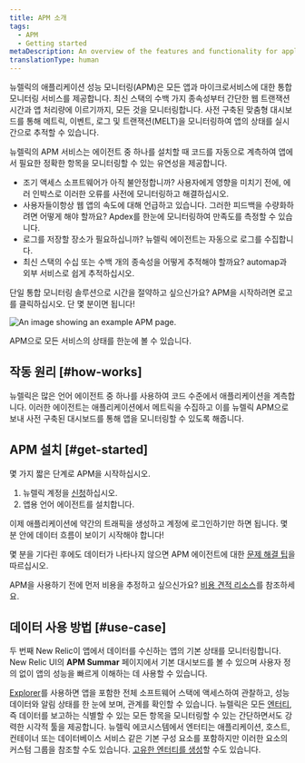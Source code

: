```yaml
---
title: APM 소개
tags:
  - APM
  - Getting started
metaDescription: An overview of the features and functionality for application performance management in New Relic.
translationType: human
---
```



뉴렐릭의 애플리케이션 성능 모니터링(APM)은 모든 앱과 마이크로서비스에 대한 통합 모니터링 서비스를 제공합니다. 최신 스택의 수백 가지 종속성부터 간단한 웹 트랜잭션 시간과 앱 처리량에 이르기까지, 모든 것을 모니터링합니다. 사전 구축된 맞춤형 대시보드를 통해 메트릭, 이벤트, 로그 및 트랜잭션(MELT)을 모니터링하여 앱의 상태를 실시간으로 추적할 수 있습니다.

뉴렐릭의 APM 서비스는 에이전트 중 하나를 설치할 때 코드를 자동으로 계측하여 앱에서 필요한 정확한 항목을 모니터링할 수 있는 유연성을 제공합니다.

* 조기 액세스 소프트웨어가 아직 불안정합니까? 사용자에게 영향을 미치기 전에, 에러 인박스로 이러한 오류를 사전에 모니터링하고 해결하십시오.
* 사용자들이항상 웹 앱의 속도에 대해 언급하고 있습니다. 그러한 피드백을 수량화하려면 어떻게 해야 할까요? Apdex를 한눈에 모니터링하여 만족도를 측정할 수 있습니다.
* 로그를 저장할 장소가 필요하십니까? 뉴렐릭 에이전트는 자동으로 로그를 수집합니다.
* 최신 스택의 수십 또는 수백 개의 종속성을 어떻게 추적해야 할까요? automap과 외부 서비스로 쉽게 추적하십시오.

단일 통합 모니터링 솔루션으로 시간을 절약하고 싶으신가요? APM을 시작하려면 로고를 클릭하십시오. 단 몇 분이면 됩니다!

<TechTileGrid>
  <TechTile
    name="Go agent"
    icon="logo-go"
    to="https://one.newrelic.com/nr1-core?state=985d4005-ba90-a8c7-1da1-2af34539b03b"
  />

  <TechTile
    name="Java agent"
    icon="logo-java"
    to="https://one.newrelic.com/nr1-core?state=80d18bcb-4919-1fcb-2b77-9406838eb916"
  />

  <TechTile
    name=".NET agent"
    icon="logo-dotnet"
    to="https://one.newrelic.com/nr1-core?state=30e93090-6dfa-6b70-8e75-472f54414355"
  />

  <TechTile
    name="Node.js agent"
    icon="logo-nodejs"
    to="https://one.newrelic.com/marketplace/install-data-source?state=be2e62fa-cc3b-c428-27c4-8d662c9e80a1"
  />

  <TechTile
    name="PHP agent"
    icon="logo-php"
    to="https://one.newrelic.com/nr1-core?state=aa633b41-72d4-009c-3abf-55dcf64894fe"
  />

  <TechTile
    name="Python agent"
    icon="logo-python"
    to="https://one.newrelic.com/nr1-core?state=20fda75b-58fb-a92a-f9e1-7b052035c6e8"
  />

  <TechTile
    name="Ruby agent"
    icon="logo-ruby"
    to="https://one.newrelic.com/nr1-core?state=d69143ab-605c-579b-25bf-cc6e5fee5b80"
  />
</TechTileGrid>

<img
  title="APM overview"
  alt="An image showing an example APM page."
  src={apmApmSummayTotalOverview}
/>

<figcaption>
  APM으로 모든 서비스의 상태를 한눈에 볼 수 있습니다.
</figcaption>

## 작동 원리 [#how-works]

뉴렐릭은 많은 언어 에이전트 중 하나를 사용하여 코드 수준에서 애플리케이션을 계측합니다. 이러한 에이전트는 애플리케이션에서 메트릭을 수집하고 이를 뉴렐릭 APM으로 보내 사전 구축된 대시보드를 통해 앱을 모니터링할 수 있도록 해줍니다.

## APM 설치 [#get-started]

몇 가지 짧은 단계로 APM을 시작하십시오.

1. 뉴렐릭 계정을 [신청](https://newrelic.com/signup/)하십시오.
2. 앱용 언어 에이전트를 설치합니다.

<TechTileGrid>
  <TechTile
    name="Go agent"
    icon="logo-go"
    to="https://one.newrelic.com/nr1-core?state=f310f9fd-96b5-7d5e-045e-b151331293ca"
  />

  <TechTile
    name="Java agent"
    icon="logo-java"
    to="https://one.newrelic.com/nr1-core?state=f378c92c-1d6a-dc90-c26c-0c2ad930959a"
  />

  <TechTile
    name=".NET agent"
    icon="logo-dotnet"
    to="https://one.newrelic.com/nr1-core?state=fcaeee53-614a-4c29-92ee-694e0b128368"
  />

  <TechTile
    name="Node.js agent"
    icon="logo-nodejs"
    to="https://one.newrelic.com/nr1-core?state=c872674f-2350-7ec3-125f-a4335255e180"
  />

  <TechTile
    name="PHP agent"
    icon="logo-php"
    to="https://one.newrelic.com/nr1-core?state=77aab820-3aaf-066b-c3fc-2f3437b403a8"
  />

  <TechTile
    name="Python agent"
    icon="logo-python"
    to="https://one.newrelic.com/nr1-core?state=1ed82004-2854-1a4a-2a91-69302832ccc0"
  />

  <TechTile
    name="Ruby agent"
    icon="logo-ruby"
    to="https://one.newrelic.com/nr1-core?state=d69143ab-605c-579b-25bf-cc6e5fee5b80"
  />
</TechTileGrid>

이제 애플리케이션에 약간의 트래픽을 생성하고 계정에 로그인하기만 하면 됩니다. 몇 분 안에 데이터 흐름이 보이기 시작해야 합니다!

몇 분을 기다린 후에도 데이터가 나타나지 않으면 APM 에이전트에 대한 [문제 해결 팁](/docs/agents/manage-apm-agents/troubleshooting/not-seeing-data)을 따르십시오.

APM을 사용하기 전에 먼저 비용을 추정하고 싶으신가요? [비용 견적 리소스](https://newrelic.com/blog/nerdlog/estimate-data-cost)를 참조하세요.

## 데이터 사용 방법 [#use-case]

두 번째 New Relic이 앱에서 데이터를 수신하는 앱의 기본 상태를 모니터링합니다. New Relic UI의 **APM Summar** 페이지에서 기본 대시보드를 볼 수 있으며 사용자 정의 없이 앱의 성능을 빠르게 이해하는 데 사용할 수 있습니다.

[Explorer](/docs/new-relic-one/use-new-relic-one/core-concepts/new-relic-explorer-view-performance-across-apps-services-hosts/)를 사용하면 앱을 포함한 전체 소프트웨어 스택에 액세스하여 관찰하고, 성능 데이터와 알림 상태를 한 눈에 보며, 관계를 확인할 수 있습니다. 뉴렐릭은 모든 [엔터티](/docs/new-relic-one/use-new-relic-one/core-concepts/what-entity-new-relic/), 즉 데이터를 보고하는 식별할 수 있는 모든 항목을 모니터링할 수 있는 간단하면서도 강력한 시각적 툴을 제공합니다. 뉴렐릭 에코시스템에서 엔터티는 애플리케이션, 호스트, 컨테이너 또는 데이터베이스 서비스 같은 기본 구성 요소를 포함하지만 이러한 요소의 커스텀 그룹을 참조할 수도 있습니다. [고유한 엔터티를 생성](https://github.com/newrelic/entity-definitions#entity-definitions)할 수도 있습니다.